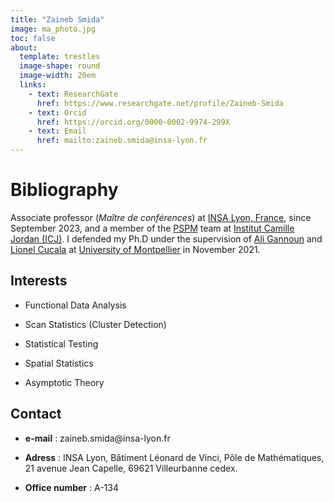 ```yaml
---
title: "Zaineb Smida"
image: ma_photo.jpg
toc: false
about: 
  template: trestles
  image-shape: round
  image-width: 20em
  links:
    - text: ResearchGate
      href: https://www.researchgate.net/profile/Zaineb-Smida
    - text: Orcid
      href: https://orcid.org/0000-0002-9974-299X
    - text: Email
      href: mailto:zaineb.smida@insa-lyon.fr
---
```


# Bibliography

Associate professor (*Maître de conférences*) at [INSA Lyon, France](https://www.insa-lyon.fr/), since September 2023, and a member of the [PSPM](https://math.univ-lyon1.fr/icj/probabilites-statistique-physique-mathematique/) team at [Institut Camille Jordan (ICJ)](https://math.univ-lyon1.fr/icj/). I defended my Ph.D under the supervision of [Ali Gannoun](https://imag.umontpellier.fr/~gannoun/index.html) and [Lionel Cucala](https://imag.umontpellier.fr/~cucala/) at [University of Montpellier](https://www.umontpellier.fr/) in November 2021.

## Interests

-   Functional Data Analysis

-   Scan Statistics (Cluster Detection)

-   Statistical Testing

-   Spatial Statistics

-   Asymptotic Theory

## Contact 

- **e-mail** : zaineb.smida@insa-lyon.fr

- **Adress** : INSA Lyon, Bâtiment Léonard de Vinci, Pôle de Mathématiques, 21 avenue Jean Capelle, 69621 Villeurbanne cedex. 

- **Office number** : A-134



<!--
:::{.grid}

::: {.g-col-12 .g-col-md-5 .g-start-md-2}
# Contact 

- **e-mail** : zaineb.smida@insa-lyon.fr

- **Adress** : INSA Lyon, Bâtiment Léonard de Vinci, Pôle de Mathématiques, 21 avenue Jean Capelle, 69621 Villeurbanne cedex. 

- **Office number** : A-134
:::

::: {.g-col-12 .g-col-md-5}
## News 

- Member of the Mathematics Council at INSA Lyon
:::

:::

-->
